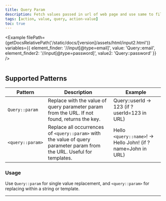 ```yaml
---
title: Query Param
description: Fetch values passed in url of web page and use same to fill the forms.
tags: [action, value, query, action-value]
toc: true
---
```



<Example
  filePath={getDocsRelativePath('/static/docs/[version]/assets/html/input2.html')}
  variables={{
    element_finder: '//input[@type=email]',
    value: 'Query::email',
    element_finder2: '//input[@type=password]',
    value2: 'Query::password'
  }}
/>

<img class="d-block mb-4 img-fluid rounded-3" src="/docs/[[config:docs_version]]/assets/img/query-url.png" alt="" />

## Supported Patterns

<BsTable>

| **Pattern**      | **Description**                                                                                                         | **Example**                                                 |
| ---------------- | ----------------------------------------------------------------------------------------------------------------------- | ----------------------------------------------------------- |
| `Query::param`   | Replace with the value of query parameter param from the URL. If not found, returns the key.                            | Query::userId → 123 (if ?userId=123 in URL)                 |
| `<query::param>` | Replace all occurrences of `<query::param>` with the value of query parameter param from the URL. Useful for templates. | Hello `<query::name>`! → Hello John! (if ?name=John in URL) |

</BsTable>

### Usage

Use <code>Query::param</code> for single value replacement, and <code>&lt;query::param&gt;</code> for replacing within a string or template.

---
